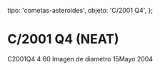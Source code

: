 
  tipo: 'cometas-asteroides',
  objeto: 'C/2001 Q4',
};

# C/2001 Q4 (NEAT)

<Imagen
  src="registro/c2001-q4_20040515_mosaico-c2001q4-4tomas-de-60s72pp.jpg"
  fecha="20040515"
/>

C2001Q4 4 60 Imagen de diametro 15Mayo 2004